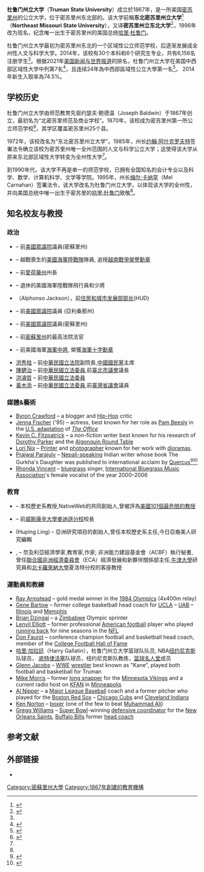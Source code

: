{{Infobox university
|name = 杜魯門州立大學<br>Truman State University
|image_name = 
|image_size = 
|location = {{USA}}[[密蘇里州|密蘇里州]]{{le|柯克斯維爾|Kirksville,_Missouri}}
|motto = 
|endowment = 3,780萬[[美元|美元]]<ref name="endowment">{{cite web|url=http://giving.truman.edu/AssetGrowth.asp|title=Giving to Truman|work=Truman State University|accessdate=2015-06-24|archive-date=2014-02-25|archive-url=https://web.archive.org/web/20140225023422/http://giving.truman.edu/AssetGrowth.asp|dead-url=no}}</ref>
|established = 1867年
|type = [[州立大學|州立大學]]
|president = Troy Paino
|faculty = 370人（2012年）<ref name="faculty">{{cite web |url=http://truman.stateuniversity.com |title=Truman State University |publisher=Stateuniversity.com |date=2012-09-20 |accessdate=2015-06-24 |archive-url=https://web.archive.org/web/20150626134541/http://truman.stateuniversity.com/ |archive-date=2015-06-26 |dead-url=yes }}</ref>
|students = 6,156人（2014年）<ref name="AgeDist"/>
|undergrad = 5,908人（2014年）<ref name="AgeDist">{{cite web |url=http://institutionalresearch-budgets.truman.edu/UpdatedData/Age_Distribution.pdf#search=enrollment |title=Age Distribution of Enrolled Students (Fall 2014) |format=PDF |publisher=Truman.edu |accessdate=2015-06-24 |deadurl=yes |archiveurl=https://web.archive.org/web/20150501135859/http://institutionalresearch-budgets.truman.edu/UpdatedData/Age_Distribution.pdf#search=enrollment |archivedate=2015-05-01 }}</ref> 
|postgrad = 248人（2014年）<ref name="AgeDist"/>
|coor = {{nowrap|<small>{{Coord|40.18917|N|92.58239|W|source:placeopedia|display=title}}</small>}}
|area = {{convert|180|acre|ha|1}}<ref name="At a Glance">{{cite web |url=http://www.truman.edu/about/facts-about-truman/at-a-glance |title=Truman State University: At a Glance |publisher=Truman State University |accessdate=2015-06-24 |archive-date=2020-10-29 |archive-url=https://web.archive.org/web/20201029022946/https://www.truman.edu/about/facts-about-truman/at-a-glance/ |dead-url=no }}</ref>
|former_names = 北密蘇里師範及商業學校（1867-68年）<br />北密蘇里師範學校（1868-70年）<br />北密蘇里第一區師範學校（1870-1918年）<br />東北密蘇里州立教育學院（1918-68年）<br />東北密蘇里州立學院（1968-72年）<br />東北密蘇里州立大學（1972-96年）
|colors = 紫色和白色<br />{{color box|#671e75}} {{color box|white}}
|nickname = 
|mascot = Spike and Simone
|website = {{URL|http://www.truman.edu}}
|logo = 
}}
'''杜鲁门州立大学'''（'''Truman State University'''）成立於1867年，是一所美国[[密苏里州|密苏里州]]的公立大学，位于密苏里州东北部的{{le|柯克斯維爾|Kirksville,_Missouri}}。该大学前稱'''东北密苏里州立大学'''<ref>{{cite web|title=密蘇里州 (Missouri)|url=http://www.ait.org.tw/infousa/zhtw/Fifty_States/state_mo.htm|publisher=[[美國在台協會|美國在台協會]]|accessdate=2015-06-24|archive-date=2011-09-17|archive-url=https://web.archive.org/web/20110917034519/http://www.ait.org.tw/infousa/zhtw/Fifty_States/state_mo.htm|dead-url=no}}</ref>（'''Northeast Missouri State University'''），又译'''密苏里州立东北大学'''<ref>{{cite news|url=http://www.storm.mg/article/54418|title=蔻蔻姊槓上柱柱姊！周玉蔻揚言提告偽造文書|date=2015-06-23|publisher=[[風傳媒|風傳媒]]|accessdate=2015-06-25|archive-date=2019-06-29|archive-url=https://web.archive.org/web/20190629141713/https://www.storm.mg/article/54418|dead-url=no}}</ref>，1996年改为现名，纪念唯一出生于密苏里州的美国总统[[哈里·杜鲁门|哈里·杜鲁门]]。

杜鲁门州立大学最初为密苏里州东北的一个区域性公立师范学校，后逐渐发展成全州性人文与科学大学。2014年，该校有30个本科和6个研究生专业，共有6,156名注册学生<ref name="AgeDist"/>。根据2021年[[美国新闻与世界报道|美国新闻与世界报道]]的排名，杜鲁门州立大学在美国中西部区域性大学中列第7名<ref>{{Cite web |url=http://colleges.usnews.rankingsandreviews.com/best-colleges/kirksville-mo/truman-state-2495 |title=Truman State University - Best College - Education - US News |access-date=2015-06-22 |archive-date=2011-01-05 |archive-url=https://web.archive.org/web/20110105200716/http://colleges.usnews.rankingsandreviews.com/best-colleges/kirksville-mo/truman-state-2495 |dead-url=no }}</ref>，且连续24年為中西部區域性公立大學第一名<ref>{{cite web|url=http://www.truman.edu/international/about-truman/life-at-truman/rankings-and-recognition/|title=Truman State University National Rankings and Recognitions|publisher=Truman.edu|accessdate=2015-06-24|archive-url=https://web.archive.org/web/20150714020204/http://www.truman.edu/international/about-truman/life-at-truman/rankings-and-recognition/|archive-date=2015-07-14|dead-url=yes}}</ref>。 2014年新生入取率為74.5%。

==学校历史==

杜鲁门州立大学由师范教育先驱约瑟夫·鲍德温（Joseph Baldwin）于1867年创立，最初名为“北密苏里师范及商业学校”。1870年，该校成为密苏里州第一所公立师范学校<ref name="SchoolHist">{{cite web |url=http://www.truman.edu/about/history/ |title=Historical Timeline |format=web |publisher=Truman.edu |accessdate=Oct 9, 2014 |archive-date=2021-01-21 |archive-url=https://web.archive.org/web/20210121164012/https://www.truman.edu/about/history/ |dead-url=no }}</ref>，其学区覆盖密苏里州25个县。

1972年，该校改名为“东北密苏里州立大学”。1985年，州长[[约翰·阿什克罗夫特|约翰·阿什克罗夫特]]签署法令确立该校为密苏里州唯一全州范围的人文与科学公立大学；这使得该大学从原来东北部区域性大学转变为全州性大学<ref name="SchoolHist"/>。

到1990年代，该大学不再是单一的师范学校，已拥有全国知名的会计专业以及科学、数学、计算机科学、文学等学院。1995年，州长[[梅尔·卡纳罕|梅尔·卡纳罕]]（Mel Carnahan）签署法令，该大学改名为杜鲁门州立大学，以体现该大学的全州性，并向美国总统中唯一出生于密苏里的[[哈里·杜鲁门|哈里·杜鲁门]]致敬<ref name="SchoolHist"/>。

==知名校友与教授==

===政治===
* {{tsl|en|Samuel W. Arnold|Samuel W. Arnold}} – 前[[United_States_House_of_Representatives|美國眾議院]]議員(密蘇里州)
* {{tsl|en|Jedh Colby Barker|Jedh Colby Barker}} – 越戰喪生的[[United_States_Marine_Corps|美國海軍陸戰隊]]隊員, 追授[[Vietnam_War|越南戰爭]][[Medal_of_Honor|榮譽勳章]] 
* {{tsl|en|Beryl Franklin Carroll|Beryl Franklin Carroll}} – 前[[Iowa|愛荷華州]]州長
* {{tsl|en|John V. Cox|John V. Cox}} – 退休的美國海軍陸戰隊飛行員和少將
* {{tsl|en|Alphonso Jackson|阿方索·杰克逊}}（Alphonso Jackson），前[[美国住房和城市发展部部长|住房和城市发展部部长]](HUD)
* {{tsl|en|John R. Murdock|John R. Murdock}} – 前[[United_States_House_of_Representatives|美國眾議院]]議員 (亞利桑那州)
* {{tsl|en|Milton Andrew Romjue|Milton Andrew Romjue}} – 前[[United_States_House_of_Representatives|美國眾議院]]議員(密蘇里州)
* {{tsl|en|Mary Rhodes Russell|Mary Rhodes Russell}} – 前[[密蘇里州|密蘇里州]]的最高法院法官
* {{tsl|en|Arthur L. Willard|Arthur L. Willard}} – 前美國海軍[[海軍中將|海軍中將]], 榮獲[[海軍十字勳章|海軍十字勳章]]
* [[洪秀柱|洪秀柱]] – 前[[中華民國立法院|中華民國立法院]]副院長,[[中國國民黨|中國國民黨]]主席
* [[陳健治|陳健治]] – 前[[中華民國立法委員|中華民國立法委員]],前[[臺北市議會|臺北市議會]]議長
* [[洪濬哲|洪濬哲]] – 前[[中華民國立法委員|中華民國立法委員]]
* [[黃木添|黃木添]] – 前[[中華民國立法委員|中華民國立法委員]],前[[臺灣省議會|臺灣省議會]]議員

===媒體&藝術===
* [[Byron_Crawford|Byron Crawford]] – a blogger and [[Hip-Hop|Hip-Hop]] critic
* [[Jenna_Fischer|Jenna Fischer]] ('95) – actress, best known for her role as [[Pam_Beesly|Pam Beesly]] in the [[The_Office_(US_TV_series)|U.S. adaptation]] of ''[[The_Office|The Office]]''
* [[Kevin_C._Fitzpatrick|Kevin C. Fitzpatrick]] – a non-fiction writer best known for his research of [[Dorothy_Parker|Dorothy Parker]] and the [[Algonquin_Round_Table|Algonquin Round Table]]
* [[Lori_Nix|Lori Nix]] – [[Photographic_printing|Printer]] and [[photographer|photographer]] known for her work with [[dioramas|dioramas]].
* [[Prajwal_Parajuly|Prajwal Parajuly]] – [[Nepali_language|Nepali-speaking]] Indian writer whose book The Gurkha's Daughter was published to international acclaim by [[Quercus_(publisher)|Quercus]]<ref>{{Cite web |url=http://newsletter.truman.edu/article.asp?id=1768 |title=Quercus invests in youth with rights deal - newsletter.truman.edu |access-date=2015-06-29 |archive-date=2019-06-12 |archive-url=https://web.archive.org/web/20190612210548/http://newsletter.truman.edu/article.asp?id=1768 |dead-url=no }}</ref><ref>{{cite web |url=http://www.thebookseller.com/news/quercus-invests-youth-rights-deal.html |title=Quercus invests in youth with rights deal |publisher=The Bookseller |date= |accessdate=2013-10-22 |archive-date=2013-12-07 |archive-url=https://web.archive.org/web/20131207141156/http://www.thebookseller.com/news/quercus-invests-youth-rights-deal.html |dead-url=no }}</ref>
* [[Rhonda_Vincent|Rhonda Vincent]] – [[bluegrass_music|bluegrass]] singer, [[International_Bluegrass_Music_Association|International Bluegrass Music Association]]'s female vocalist of the year 2000–2006

===教育===
* {{tsl|en|Marc Becker|Marc Becker}} – 本校歷史系教授,NativeWeb的共同創始人,曾被評為[[美國101個最危險的教授|美國101個最危險的教授]]
* {{tsl|en|Glenn Frank|Glenn Frank}} – 前[[威斯康辛大學麥迪遜分校|威斯康辛大學麥迪遜分校]]校長
* {{tsl|en|Huping Ling|令狐萍}}(Huping Ling) – 亞洲研究項目的創始人,曾任本校歷史系主任,今日亞裔美人研究編輯
* {{tsl|en|Emmanuel Nnadozie|Emmanuel Nnadozie}}, – 奈及利亞經濟學家,教育家,作家; 非洲能力建設基金會（ACBF）執行秘書,曾任[[聯合國非洲經濟委員會|聯合國非洲經濟委員會]]（ECA）經濟發展和新夥伴關係部主任,[[牛津大學|牛津大學]]研究員和[[北卡羅來納大學|北卡羅來納大學]]夏洛特分校的客座教授

===運動員和教練===
* [[Ray_Armstead|Ray Armstead]] – gold medal winner in the [[1984_Summer_Olympics|1984 Olympics]] (4x400m relay) 
* [[Gene_Bartow|Gene Bartow]] – former college basketball head coach for [[UCLA|UCLA]] – [[UAB|UAB]] – [[Illinois|Illinois]] and [[Memphis|Memphis]]
* [[Brian_Dzingai|Brian Dzingai]] – a [[Zimbabwe|Zimbabwe]] Olympic sprinter
* [[Lenvil_Elliott|Lenvil Elliott]] – former professional [[American_football|American football]] player who played [[running_back|running back]] for nine seasons in the [[NFL|NFL]]
* [[Don_Faurot|Don Faurot]] – conference champion football and basketball head coach, member of the [[College_Football_Hall_of_Fame|College Football Hall of Fame]]
* [[哈里·加拉廷|哈里·加拉廷]]（Harry Gallatin），杜鲁门州立大学篮球队队员, NBA[[纽约尼克斯|纽约尼克斯]]队球员， [[底特律活塞|底特律活塞]]队球员，纽约尼克斯队教练，[[篮球名人堂|篮球名人堂]]成员
* [[Kane_(wrestler)|Glenn Jacobs]] – [[WWE|WWE]] [[Professional_wrestling|wrestler]] best known as "Kane", played both football and basketball for Truman
* [[Mike_Morris_(football_player)|Mike Morris]] – former [[long_snapper|long snapper]] for the [[Minnesota_Vikings|Minnesota Vikings]] and a current radio host on [[KFAN_(AM)|KFAN]] in [[Minneapolis|Minneapolis]]
* [[Al_Nipper|Al Nipper]] – a [[Major_League_Baseball|Major League Baseball]] coach and a former pitcher who played for the [[Boston_Red_Sox|Boston Red Sox]] – [[Chicago_Cubs|Chicago Cubs]] and [[Cleveland_Indians|Cleveland Indians]]
* [[Ken_Norton|Ken Norton]] – [[boxing|boxer]] (one of the few to beat [[Muhammad_Ali|Muhammad Ali]])
* [[Gregg_Williams|Gregg Williams]] – [[Super_Bowl_XLIV|Super Bowl]]-winning [[defensive_coordinator|defensive coordinator]] for the [[New_Orleans_Saints|New Orleans Saints]], [[Buffalo_Bills|Buffalo Bills]] former [[head_coach|head coach]]

==参考文献==
{{reflist}}

==外部链接==
{{Commons category|Truman State University}}
*{{Official website|http://www.truman.edu/}}

[[Category:密蘇里州大學|Category:密蘇里州大學]]
[[Category:1867年創建的教育機構|Category:1867年創建的教育機構]]